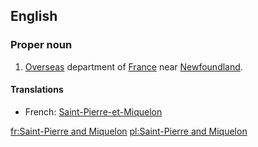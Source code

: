 ==English==
{{wikipedia}}

===Proper noun===
{{en-proper noun}}

# [[overseas|Overseas]] department of [[France]] near [[Newfoundland]].

====Translations====

* French: [[Saint-Pierre-et-Miquelon]]

[[fr:Saint-Pierre and Miquelon]]
[[pl:Saint-Pierre and Miquelon]]